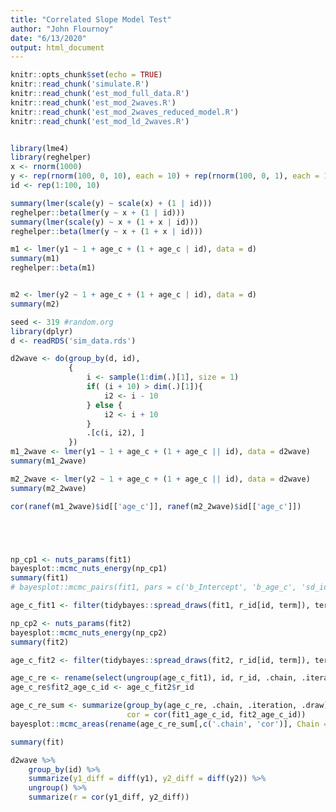 ```yaml
---
title: "Correlated Slope Model Test"
author: "John Flournoy"
date: "6/13/2020"
output: html_document
---
```


```r
knitr::opts_chunk$set(echo = TRUE)
knitr::read_chunk('simulate.R')
knitr::read_chunk('est_mod_full_data.R')
knitr::read_chunk('est_mod_2waves.R')
knitr::read_chunk('est_mod_2waves_reduced_model.R')
knitr::read_chunk('est_mod_ld_2waves.R')
```

```r
```

```r
library(lme4)
library(reghelper)
x <- rnorm(1000)
y <- rep(rnorm(100, 0, 10), each = 10) + rep(rnorm(100, 0, 1), each = 10) * x + rnorm(1000)
id <- rep(1:100, 10)

summary(lmer(scale(y) ~ scale(x) + (1 | id)))
reghelper::beta(lmer(y ~ x + (1 | id)))
summary(lmer(scale(y) ~ x + (1 + x | id)))
reghelper::beta(lmer(y ~ x + (1 + x | id)))

m1 <- lmer(y1 ~ 1 + age_c + (1 + age_c | id), data = d)
summary(m1)
reghelper::beta(m1)


m2 <- lmer(y2 ~ 1 + age_c + (1 + age_c | id), data = d)
summary(m2)
```

```r
seed <- 319 #random.org
library(dplyr)
d <- readRDS('sim_data.rds')

d2wave <- do(group_by(d, id), 
             {
                 i <- sample(1:dim(.)[1], size = 1)
                 if( (i + 10) > dim(.)[1]){
                     i2 <- i - 10
                 } else {
                     i2 <- i + 10
                 }
                 .[c(i, i2), ]
             })
m1_2wave <- lmer(y1 ~ 1 + age_c + (1 + age_c || id), data = d2wave)
summary(m1_2wave)

m2_2wave <- lmer(y2 ~ 1 + age_c + (1 + age_c || id), data = d2wave)
summary(m2_2wave)

cor(ranef(m1_2wave)$id[['age_c']], ranef(m2_2wave)$id[['age_c']])
```

```r
```

```r
```

```r
```

```r
```

```r
np_cp1 <- nuts_params(fit1)
bayesplot::mcmc_nuts_energy(np_cp1)
summary(fit1)
# bayesplot::mcmc_pairs(fit1, pars = c('b_Intercept', 'b_age_c', 'sd_id__age_c'))

age_c_fit1 <- filter(tidybayes::spread_draws(fit1, r_id[id, term]), term == 'age_c')

np_cp2 <- nuts_params(fit2)
bayesplot::mcmc_nuts_energy(np_cp2)
summary(fit2)

age_c_fit2 <- filter(tidybayes::spread_draws(fit2, r_id[id, term]), term == 'age_c')

age_c_re <- rename(select(ungroup(age_c_fit1), id, r_id, .chain, .iteration, .draw), fit1_age_c_id = r_id)
age_c_re$fit2_age_c_id <- age_c_fit2$r_id

age_c_re_sum <- summarize(group_by(age_c_re, .chain, .iteration, .draw),
                          cor = cor(fit1_age_c_id, fit2_age_c_id))
bayesplot::mcmc_areas(rename(age_c_re_sum[,c('.chain', 'cor')], Chain = .chain), prob = .95, prob_outer = .99)

summary(fit)

d2wave %>%
    group_by(id) %>%
    summarize(y1_diff = diff(y1), y2_diff = diff(y2)) %>%
    ungroup() %>%
    summarize(r = cor(y1_diff, y2_diff))
```

```r
```